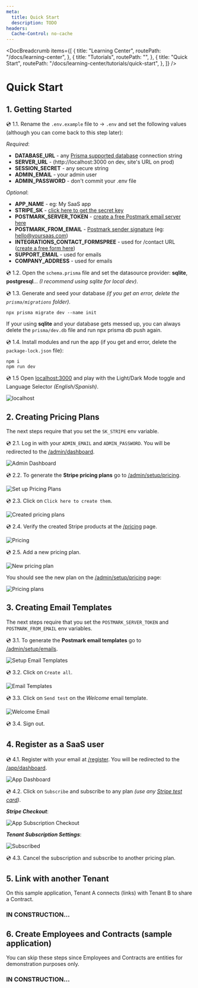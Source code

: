 ```yaml
---
meta:
  title: Quick Start
  description: TODO
headers:
  Cache-Control: no-cache
---
```



<DocBreadcrumb
  items={[
    {
      title: "Learning Center",
      routePath: "/docs/learning-center",
    },
    {
      title: "Tutorials",
      routePath: "",
    },
    {
      title: "Quick Start",
      routePath:
        "/docs/learning-center/tutorials/quick-start",
    },
  ]}
/>

# Quick Start

## 1. Getting Started

💿 1.1. Rename the `.env.example` file to &rarr; `.env` and set the following values (although you can come back to this step later):

_Required_:

- **DATABASE_URL** - any [Prisma supported database](https://www.prisma.io/docs/reference/database-reference/supported-databases) connection string
- **SERVER_URL** - (http://localhost:3000 on dev, site's URL on prod)
- **SESSION_SECRET** - any secure string
- **ADMIN_EMAIL** - your admin user
- **ADMIN_PASSWORD** - don't commit your .env file

_Optional_:

- **APP_NAME** - eg: My SaaS app
- **STRIPE_SK** - [click here to get the secret key](https://dashboard.stripe.com/test/developers)
- **POSTMARK_SERVER_TOKEN** - [create a free Postmark email server here](https://account.postmarkapp.com/servers)
- **POSTMARK_FROM_EMAIL** - [Postmark sender signature](https://account.postmarkapp.com/signature_domains) (eg: hello@yoursaas.com)
- **INTEGRATIONS_CONTACT_FORMSPREE** - used for /contact URL ([create a free form here](https://formspree.io/forms))
- **SUPPORT_EMAIL** - used for emails
- **COMPANY_ADDRESS** - used for emails

💿 1.2. Open the `schema.prisma` file and set the datasource provider: **sqlite**, **postgresql**... _(I recommend using sqlite for local dev)_.

💿 1.3. Generate and seed your database _(if you get an error, delete the `prisma/migrations` folder)_.

```
npx prisma migrate dev --name init
```

If your using **sqlite** and your database gets messed up, you can always delete the `prisma/dev.db` file and run npx prisma db push again.

💿 1.4. Install modules and run the app (if you get and error, delete the `package-lock.json` file):

```
npm i
npm run dev
```

💿 1.5 Open [localhost:3000](http://localhost:3000) and play with the Light/Dark Mode toggle and Language Selector _(English/Spanish)_.

![localhost](https://yahooder.sirv.com/saasfrontends/remix/tutorials/readme/localhost.png)

## 2. Creating Pricing Plans

The next steps require that you set the `SK_STRIPE` env variable.

💿 2.1. Log in with your `ADMIN_EMAIL` and `ADMIN_PASSWORD`. You will be redirected to the [/admin/dashboard](http://localhost:3000/admin/dashboard).

![Admin Dashboard](https://yahooder.sirv.com/saasfrontends/remix/tutorials/readme/admin-dashboard.png)

💿 2.2. To generate the **Stripe pricing plans** go to [/admin/setup/pricing](http://localhost:3000/admin/setup/pricing).

![Set up Pricing Plans](https://yahooder.sirv.com/saasfrontends/remix/tutorials/readme/admin-setup-pricing.png)

💿 2.3. Click on `Click here to create them`.

![Created pricing plans](https://yahooder.sirv.com/saasfrontends/remix/tutorials/readme/admin-pricing.png)

💿 2.4. Verify the created Stripe products at the [/pricing](http://localhost:3000/pricing) page.

![Pricing](https://yahooder.sirv.com/saasfrontends/remix/tutorials/readme/pricing.png)

💿 2.5. Add a new pricing plan.

![New pricing plan](https://yahooder.sirv.com/saasfrontends/remix/tutorials/readme/admin-pricing-new.png)

You should see the new plan on the [/admin/setup/pricing](http://localhost:3000/admin/setup/pricing) page:

![Pricing plans](https://yahooder.sirv.com/saasfrontends/remix/tutorials/readme/admin-pricing-with-custom.png)

## 3. Creating Email Templates

The next steps require that you set the `POSTMARK_SERVER_TOKEN` and `POSTMARK_FROM_EMAIL` env variables.

💿 3.1. To generate the **Postmark email templates** go to [/admin/setup/emails](http://localhost:3000/admin/setup/emails).

![Setup Email Templates](https://yahooder.sirv.com/saasfrontends/remix/tutorials/readme/admin-setup-emails.png)

💿 3.2. Click on `Create all`.

![Email Templates](https://yahooder.sirv.com/saasfrontends/remix/tutorials/readme/admin-emails.png)

💿 3.3. Click on `Send test` on the _Welcome_ email template.

![Welcome Email](https://yahooder.sirv.com/saasfrontends/remix/tutorials/readme/welcome-email.png)

💿 3.4. Sign out.

## 4. Register as a SaaS user

💿 4.1. Register with your email at [/register](http://localhost:3000/register). You will be redirected to the [/app/dashboard](http://localhost:3000/app/dashboard).

![App Dashboard](https://yahooder.sirv.com/saasfrontends/remix/tutorials/readme/app-dashboard.png)

💿 4.2. Click on `Subscribe` and subscribe to any plan _(use any [Stripe test card](https://stripe.com/docs/testing#cards))_.

**_Stripe Checkout_**:

![App Subscription Checkout](https://yahooder.sirv.com/saasfrontends/remix/tutorials/readme/app-subscription-checkout.png)

**_Tenant Subscription Settings_**:

![Subscribed](https://yahooder.sirv.com/saasfrontends/remix/tutorials/readme/app-subscribed.png)

💿 4.3. Cancel the subscription and subscribe to another pricing plan.

## 5. Link with another Tenant

On this sample application, Tenant A connects (links) with Tenant B to share a Contract.

### IN CONSTRUCTION...

## 6. Create Employees and Contracts (sample application)

You can skip these steps since Employees and Contracts are entities for demonstration purposes only.

### IN CONSTRUCTION...
